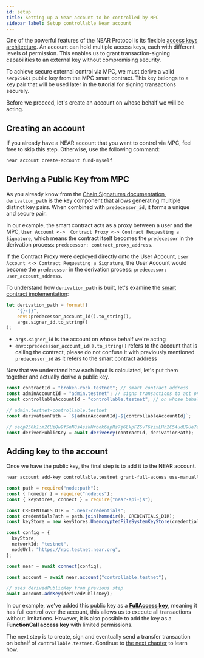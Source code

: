 ```yaml
---
id: setup
title: Setting up a Near account to be controlled by MPC
sidebar_label: Setup controllable Near account
---
```



One of the powerful features of the NEAR Protocol is its flexible [access keys architecture](/protocol/access-keys). An account can hold multiple access keys, each with different levels of permission. This enables us to grant transaction-signing capabilities to an external key without compromising security.

To achieve secure external control via MPC, we must derive a valid `secp256k1` public key from the MPC smart contract. This key belongs to a key pair that will be used later in the tutorial for signing transactions securely.

Before we proceed, let's create an account on whose behalf we will be acting.

## Creating an account

If you already have a NEAR account that you want to control via MPC, feel free to skip this step.
Otherwise, use the following command:

```sh
near account create-account fund-myself
```

## Deriving a Public Key from MPC

As you already know from the [Chain Signatures documentation](/chain-abstraction/chain-signatures#how-it-works), `derivation_path` is the key component that allows generating multiple distinct key pairs. When combined with `predecessor_id`, it forms a unique and secure pair.

In our example, the smart contract acts as a proxy between a user and the MPC, `User Account <->  Contract Proxy <-> Contract Requesting a Signature`, which means the contract itself becomes the `predecessor` in the derivation process: `predecessor: contract_proxy_address`. 

If the Contract Proxy were deployed directly onto the User Account,  `User Account <-> Contract Requesting a Signature`, the User Account would become the `predecessor` in the derivation process: `predecessor: user_account_address`. 


To understand how `derivation_path` is built, let's examine the [smart contract implementation](https://github.com/nearuaguild/control-near-account-with-mpc-example/blob/97883851483c05d4c9206afb6efeac02ec9c2541/contract/src/lib.rs#L64-L68):

```rust
let derivation_path = format!(
    "{}-{}",
    env::predecessor_account_id().to_string(),
    args.signer_id.to_string()
);
```

- `args.signer_id` is the account on whose behalf we're acting
- `env::predecessor_account_id().to_string()` refers to the account that is calling the contract, please do not confuse it with previously mentioned `predecessor_id` as it refers to the smart contract address

Now that we understand how each input is calculated, let's put them together and actually derive a public key.

<Tabs>
  <TabItem value="typescript" label="TypeScript">

```ts
const contractId = "broken-rock.testnet"; // smart contract address
const adminAccountId = "admin.testnet"; // signs transactions to act on behalf of `controllableAccountId`
const controllableAccountId = "controllable.testnet"; // on whose behalf we'll be acting

// admin.testnet-controllable.testnet
const derivationPath = `${adminAccountId}-${controllableAccountId}`;

// secp256k1:m2CUiQw9f5nN8sAszkHrbok6apRz7j6LkpFZ6vT6zzxLHh2C54udU9Ue7eRy7FRK42pD796nNSwEdsqXzLb96PR
const derivedPublicKey = await deriveKey(contractId, derivationPath);
```

  </TabItem>
</Tabs>

## Adding key to the account

Once we have the public key, the final step is to add it to the NEAR account.

<Tabs>
  <TabItem value="cli" label="Near CLI" default>

```sh
near account add-key controllable.testnet grant-full-access use-manually-provided-public-key secp256k1:m2CUiQw9f5nN8sAszkHrbok6apRz7j6LkpFZ6vT6zzxLHh2C54udU9Ue7eRy7FRK42pD796nNSwEdsqXzLb96PR network-config testnet sign-with-legacy-keychain send
```

  </TabItem>
  <TabItem value="typescript" label="TypeScript">

```ts
const path = require("node:path");
const { homedir } = require("node:os");
const { keyStores, connect } = require("near-api-js");

const CREDENTIALS_DIR = ".near-credentials";
const credentialsPath = path.join(homedir(), CREDENTIALS_DIR);
const keyStore = new keyStores.UnencryptedFileSystemKeyStore(credentialsPath);

const config = {
  keyStore,
  networkId: "testnet",
  nodeUrl: "https://rpc.testnet.near.org",
};

const near = await connect(config);

const account = await near.account("controllable.testnet");

// uses derivedPublicKey from previous step
await account.addKey(derivedPublicKey);
```

  </TabItem>
</Tabs>

In our example, we’ve added this public key as a [**FullAccess key**](/protocol/access-keys#full-access-keys), meaning it has full control over the account, this allows us to execute all transactions without limitations. However, it is also possible to add the key as a **FunctionCall access key** with limited permissions.

The next step is to create, sign and eventually send a transfer transaction on behalf of `controllable.testnet`. Continue to [the next chapter](2-transfer.md) to learn how.
